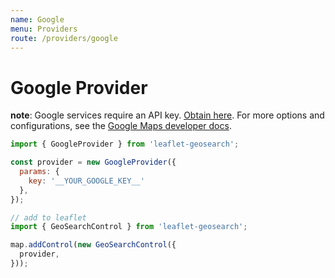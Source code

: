 ```yaml
---
name: Google
menu: Providers
route: /providers/google
---
```



# Google Provider

**note**: Google services require an API key. [Obtain here][1].
For more options and configurations, see the [Google Maps developer docs][2].

<Playground>
  <Map provider="Google" />
</Playground>


```js
import { GoogleProvider } from 'leaflet-geosearch';

const provider = new GoogleProvider({
  params: {
    key: '__YOUR_GOOGLE_KEY__'
  },
});

// add to leaflet
import { GeoSearchControl } from 'leaflet-geosearch';

map.addControl(new GeoSearchControl({
  provider,
}));
```

[1]: https://developers.google.com/maps/documentation/javascript/get-api-key
[2]: https://developers.google.com/maps/documentation/geocoding/start
